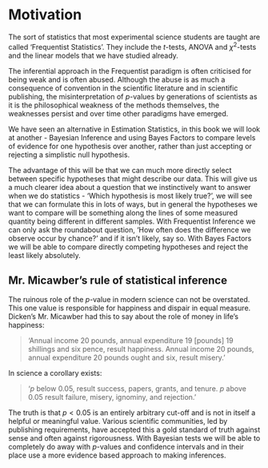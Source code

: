 # Motivation {#motivation}

The sort of statistics that most experimental science students are taught are called 'Frequentist Statistics'. They include the $t$-tests, ANOVA and $\chi^2$-tests and the linear models that we have studied already.

The inferential approach in the Frequentist paradigm is often criticised for being weak and is often abused. Although the abuse is as much a consequence of convention in the scientific literature and in scientific publishing, the misinterpretation of $p$-values by generations of scientists as it is the philosophical weakness of the methods themselves, the weaknesses persist and over time other paradigms have emerged.

We have seen an alternative in Estimation Statistics, in this book we will look at another - Bayesian Inference and using Bayes Factors to compare levels of evidence for one hypothesis over another, rather than just accepting or rejecting a simplistic null hypothesis. 

The advantage of this will be that we can much more directly select between specific hypotheses that might describe our data. This will give us a much clearer idea about a question that we instinctively want to answer when we do statistics - 'Which hypothesis is most likely true?', we will see that we can formulate this in lots of ways, but in general the hypotheses we want to compare will be something along the lines of some measured quantity being different in different samples.  With Frequentist Inference we can only ask the roundabout question, 'How often does the difference we observe occur by chance?' and if it isn't likely, say so. With Bayes Factors we will be able to compare directly competing hypotheses and reject the least likely absolutely.

## Mr. Micawber's rule of statistical inference

The ruinous role of the $p$-value in modern science can not be overstated. This one value is responsible for happiness and dispair in equal measure. Dicken's Mr. Micawber had this to say about the role of money in life's happiness:

>  'Annual income 20 pounds, annual expenditure 19 [pounds] 19 shillings and six pence, result happiness. Annual income 20 pounds, annual expenditure 20 pounds ought and six, result misery. '

In science a corollary exists: 

> '$p$ below 0.05, result success, papers, grants, and tenure. $p$ above 0.05 result failure, misery, ignominy, and rejection.'

The truth is that $p < 0.05$ is an entirely arbitrary cut-off and is not in itself a helpful or meaningful value. Various scientific communities, led by publishing requirements, have accepted this a gold standard of truth against sense and often against rigorousness. With Bayesian tests we will be able to completely do away with $p$-values and confidence intervals and in their place use a more evidence based approach to making inferences.  

